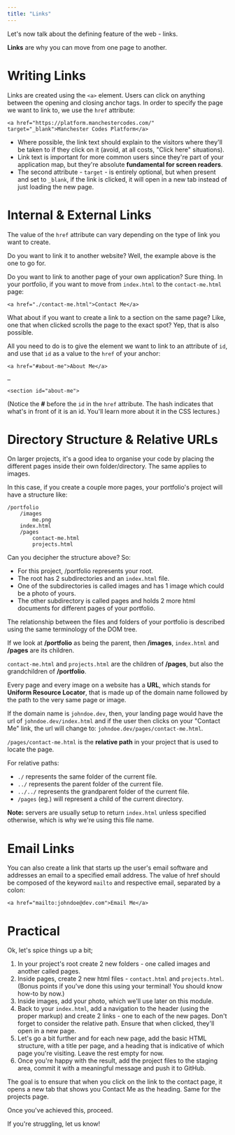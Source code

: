 ```yaml
---
title: "Links"
---
```


Let's now talk about the defining feature of the web - links.

**Links** are why you can move from one page to another.

# Writing Links

Links are created using the `<a>` element. Users can click on anything between the opening and closing anchor tags.
In order to specify the page we want to link to, we use the `href` attribute:

`<a href="https://platform.manchestercodes.com/" target="_blank">Manchester Codes Platform</a>`

- Where possible, the link text should explain to the visitors where they'll be taken to if they click on it (avoid, at all costs, "Click here" situations).
- Link text is important for more common users since they're part of your application map, but they're absolute **fundamental for screen readers**.
- The second attribute - `target` - is entirely optional, but when present and set to `_blank`, if the link is clicked, it will open in a new tab instead of just loading the new page.

# Internal & External Links

The value of the `href` attribute can vary depending on the type of link you want to create.

Do you want to link it to another website? Well, the example above is the one to go for.

Do you want to link to another page of your own application? Sure thing. In your portfolio, if you want to move from `index.html` to the `contact-me.html` page:

`<a href="./contact-me.html">Contact Me</a>`

What about if you want to create a link to a section on the same page? Like, one that when clicked scrolls the page to the exact spot?
Yep, that is also possible.

All you need to do is to give the element we want to link to an attribute of `id`, and use that `id` as a value to the `href` of your anchor:

```
<a href="#about-me">About Me</a>

…

<section id="about-me">
```

(Notice the **#** before the `id` in the `href` attribute. The hash indicates that what's in front of it is an id. You'll learn more about it in the CSS lectures.)


# Directory Structure & Relative URLs

On larger projects, it's a good idea to organise your code by placing the different pages inside their own folder/directory. The same applies to images.

In this case, if you create a couple more pages, your portfolio's project will have a structure like:

```
/portfolio
	/images
		me.png
	index.html
	/pages
		contact-me.html
		projects.html
```

Can you decipher the structure above? So:

- For this project, /portfolio represents your root.
- The root has 2 subdirectories and an `index.html` file.
- One of the subdirectories is called images and has 1 image which could be a photo of yours.
- The other subdirectory is called pages and holds 2 more html documents for different pages of your portfolio.

The relationship between the files and folders of your portfolio is described using the same terminology of the DOM tree.

If we look at **/portfolio** as being the parent, then **/images**, `index.html` and **/pages** are its children.

`contact-me.html` and `projects.html` are the children of **/pages**, but also the grandchildren of **/portfolio**.

Every page and every image on a website has a **URL**, which stands for **Uniform Resource Locator**, that is made up of the domain name followed by the path to the very same page or image.

If the domain name is `johndoe.dev`, then, your landing page would have the url of `johndoe.dev/index.html` and if the user then clicks on your "Contact Me" link, the url will change to: `johndoe.dev/pages/contact-me.html`.

`/pages/contact-me.html` is the **relative path** in your project that is used to locate the page.

For relative paths:

- `./` represents the same folder of the current file.
- `../` represents the parent folder of the current file.
- `../../` represents the grandparent folder of the current file.
- `/pages` (eg.) will represent a child of the current directory.

**Note:** servers are usually setup to return `index.html` unless specified otherwise, which is why we're using this file name.


# Email Links

You can also create a link that starts up the user's email software and addresses an email to a specified email address. 
The value of href should be composed of the keyword `mailto` and respective email, separated by a colon:

`<a href="mailto:johndoe@dev.com">Email Me</a>`


# Practical

Ok, let's spice things up a bit;

1. In your project's root create 2 new folders - one called images and another called pages.
2. Inside pages, create 2 new html files - `contact.html` and `projects.html`. (Bonus points if you've done this using your terminal! You should know how-to by now.)
3. Inside images, add your photo, which we'll use later on this module.
4. Back to your `index.html`, add a navigation to the header (using the proper markup) and create 2 links - one to each of the new pages. Don't forget to consider the relative path. Ensure that when clicked, they'll open in a new page.
5. Let's go a bit further and for each new page, add the basic HTML structure, with a title per page, and a heading that is indicative of which page you're visiting. Leave the rest empty for now.
6. Once you're happy with the result, add the project files to the staging area, commit it with a meaningful message and push it to GitHub.

The goal is to ensure that when you click on the link to the contact page, it opens a new tab that shows you Contact Me as the heading. Same for the projects page.

Once you've achieved this, proceed.

If you're struggling, let us know!